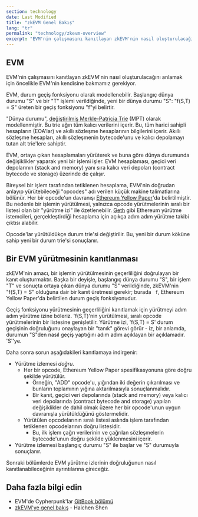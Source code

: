 ```yaml
---
section: technology
date: Last Modified
title: "zkEVM Genel Bakış"
lang: "tr"
permalink: "technology/zkevm-overview"
excerpt: "EVM'nin çalışmasını kanıtlayan zkEVM'nin nasıl oluşturulacağını anlamak için öncelikle EVM'nin kendisine bakmamız gerekiyor."
---
```



## EVM

EVM'nin çalışmasını kanıtlayan zkEVM'nin nasıl oluşturulacağını anlamak için öncelikle EVM'nin kendisine bakmamız gerekiyor.

EVM, durum geçiş fonksiyonu olarak modellenebilir. Başlangıç dünya durumu "S" ve bir "T" işlemi verildiğinde, yeni bir dünya durumu "S": "f(S,T) = S" üreten bir geçiş fonksiyonu "f"yi belirtir.

"Dünya durumu", [değiştirilmiş Merkle-Patricia Trie](https://ethereum.org/en/developers/docs/data-structures-and-encoding/patricia-merkle-trie/) (MPT) olarak modellenmiştir. Bu trie ağın tüm kalıcı verilerini içerir. Bu, tüm harici sahipli hesapların (EOA'lar) ve akıllı sözleşme hesaplarının bilgilerini içerir. Akıllı sözleşme hesapları, akıllı sözleşmenin bytecode'unu ve kalıcı depolamayı tutan alt trie'lere sahiptir.

EVM, ortaya çıkan hesaplamaları yürüterek ve buna göre dünya durumunda değişiklikler yaparak yeni bir işlemi işler. EVM hesaplaması, geçici veri depolarının (stack and memory) yanı sıra kalıcı veri depoları (contract bytecode ve storage) üzerinde de çalışır.

<ClickToZoom src={zkevm1} />

Bireysel bir işlem tarafından tetiklenen hesaplama, EVM'nin doğrudan anlayıp yürütebileceği "opcodes" adı verilen küçük makine talimatlarına bölünür. Her bir opcode'un davranışı [Ethereum Yellow Paper](https://ethereum.github.io/yellowpaper/paper.pdf)'da belirtilmiştir. Bu nedenle bir işlemin yürütülmesi, yalnızca opcode yürütmelerinin sıralı bir listesi olan bir "yürütme izi" ile özetlenebilir. [Geth](https://geth.ethereum.org/) gibi Ethereum yürütme istemcileri, gerçekleştirdiği hesaplama için açıkça adım adım yürütme takibi çıktısı alabilir.

<ClickToZoom src={zkevm2} />

Opcode'lar yürütüldükçe durum trie'si değiştirilir. Bu, yeni bir durum köküne sahip yeni bir durum trie'si sonuçlanır.

## Bir EVM yürütmesinin kanıtlanması

zkEVM'nin amacı, bir işlemin yürütülmesinin geçerliliğini doğrulayan bir kanıt oluşturmaktır. Başka bir deyişle, başlangıç dünya durumu "S", bir işlem "T" ve sonuçta ortaya çıkan dünya durumu "S" verildiğinde, zkEVM'nin "f(S,T) = S" olduğuna dair bir kanıt üretmesi gerekir; burada ` f`, Ethereum Yellow Paper'da belirtilen durum geçiş fonksiyonudur.

Geçiş fonksiyonu yürütmesinin geçerliliğini kanıtlamak için yürütmeyi adım adım yürütme izine böleriz. 'f(S,T)'nin yürütülmesi, sıralı opcode yürütmelerinin bir listesine genişletilir. Yürütme izi, 'f(S,T) = S' durum geçişinin doğruluğunu onaylayan bir "tanık" görevi görür - iz, bir anlamda, durumun "S"den nasıl geçiş yaptığını adım adım açıklayan bir açıklamadır. 'S''ye.

Daha sonra sorun aşağıdakileri kanıtlamaya indirgenir:

- Yürütme izlemesi _doğru_.
   - Her bir opcode, Ethereum Yellow Paper spesifikasyonuna göre doğru şekilde yürütülür.
     - Örneğin, "ADD" opcode'u, yığından iki değerin çıkarılması ve bunların toplamının yığına aktarılmasıyla sonuçlanmalıdır.
     - Bir kanıt, geçici veri depolarında (stack and memory) veya kalıcı veri depolarında (contract bytecode and storage) yapılan değişiklikler de dahil olmak üzere her bir opcode'unun uygun davranışla yürütüldüğünü göstermelidir.
   - Yürütülen opcodelarının sıralı listesi aslında işlem tarafından tetiklenen opcodelarının doğru listesidir.
     - Bu, ilk işlem çağrı verilerinin ve çağrılan sözleşmelerin bytecode'unun doğru şekilde yüklenmesini içerir.
- Yürütme izlemesi başlangıç durumu "S" ile başlar ve "S" durumuyla sonuçlanır.

<ClickToZoom src={zkevm3} />

Sonraki bölümlerde EVM yürütme izlerinin doğruluğunun nasıl kanıtlanabileceğinin ayrıntılarına gireceğiz.

## Daha fazla bilgi edin

- EVM'de Cypherpunk'lar [GitBook bölümü](https://cypherpunks-core.github.io/ethereumbook/13evm.html)
- [zkEVM'ye genel bakış](https://youtu.be/NHwd-gJ8xg4) - Haichen Shen
